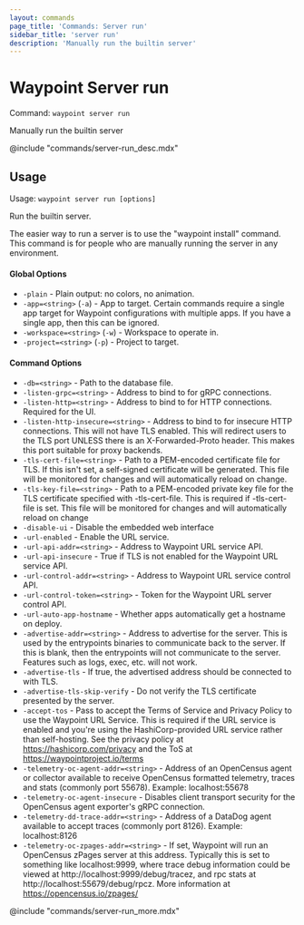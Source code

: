 ```yaml
---
layout: commands
page_title: 'Commands: Server run'
sidebar_title: 'server run'
description: 'Manually run the builtin server'
---
```


# Waypoint Server run

Command: `waypoint server run`

Manually run the builtin server

@include "commands/server-run_desc.mdx"

## Usage

Usage: `waypoint server run [options]`

Run the builtin server.

The easier way to run a server is to use the "waypoint install" command.
This command is for people who are manually running the server in any
environment.

#### Global Options

- `-plain` - Plain output: no colors, no animation.
- `-app=<string>` (`-a`) - App to target. Certain commands require a single app target for Waypoint configurations with multiple apps. If you have a single app, then this can be ignored.
- `-workspace=<string>` (`-w`) - Workspace to operate in.
- `-project=<string>` (`-p`) - Project to target.

#### Command Options

- `-db=<string>` - Path to the database file.
- `-listen-grpc=<string>` - Address to bind to for gRPC connections.
- `-listen-http=<string>` - Address to bind to for HTTP connections. Required for the UI.
- `-listen-http-insecure=<string>` - Address to bind to for insecure HTTP connections. This will not have TLS enabled. This will redirect users to the TLS port UNLESS there is an X-Forwarded-Proto header. This makes this port suitable for proxy backends.
- `-tls-cert-file=<string>` - Path to a PEM-encoded certificate file for TLS. If this isn't set, a self-signed certificate will be generated. This file will be monitored for changes and will automatically reload on change.
- `-tls-key-file=<string>` - Path to a PEM-encoded private key file for the TLS certificate specified with -tls-cert-file. This is required if -tls-cert-file is set. This file will be monitored for changes and will automatically reload on change
- `-disable-ui` - Disable the embedded web interface
- `-url-enabled` - Enable the URL service.
- `-url-api-addr=<string>` - Address to Waypoint URL service API.
- `-url-api-insecure` - True if TLS is not enabled for the Waypoint URL service API.
- `-url-control-addr=<string>` - Address to Waypoint URL service control API.
- `-url-control-token=<string>` - Token for the Waypoint URL server control API.
- `-url-auto-app-hostname` - Whether apps automatically get a hostname on deploy.
- `-advertise-addr=<string>` - Address to advertise for the server. This is used by the entrypoints
  binaries to communicate back to the server. If this is blank, then
  the entrypoints will not communicate to the server. Features such as
  logs, exec, etc. will not work.
- `-advertise-tls` - If true, the advertised address should be connected to with TLS.
- `-advertise-tls-skip-verify` - Do not verify the TLS certificate presented by the server.
- `-accept-tos` - Pass to accept the Terms of Service and Privacy Policy to use the Waypoint URL Service. This is required if the URL service is enabled and you're using the HashiCorp-provided URL service rather than self-hosting. See the privacy policy at https://hashicorp.com/privacy and the ToS at https://waypointproject.io/terms
- `-telemetry-oc-agent-addr=<string>` - Address of an OpenCensus agent or collector available to receive OpenCensus formatted telemetry, traces and stats (commonly port 55678). Example: localhost:55678
- `-telemetry-oc-agent-insecure` - Disables client transport security for the OpenCensus agent exporter's gRPC connection.
- `-telemetry-dd-trace-addr=<string>` - Address of a DataDog agent available to accept traces (commonly port 8126). Example: localhost:8126
- `-telemetry-oc-zpages-addr=<string>` - If set, Waypoint will run an OpenCensus zPages server at this address. Typically this is set to something like localhost:9999, where trace debug information could be viewed at http://localhost:9999/debug/tracez, and rpc stats at http://localhost:55679/debug/rpcz. More information at https://opencensus.io/zpages/

@include "commands/server-run_more.mdx"
